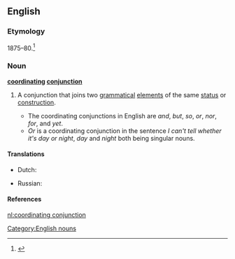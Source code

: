 ==English==

===Etymology===
1875–80.<ref>{{R:Dictionary.com 1.1}}</ref>

===Noun===
'''[[coordinating]] [[conjunction]]'''

# {{grammar}} A conjunction that joins two [[grammatical]] [[element]]s of the same [[status]] or [[construction]].
#*The coordinating conjunctions in English are ''and'', ''but'', ''so'', ''or'', ''nor'', ''for'', and ''yet''.
#*''Or'' is a coordinating conjunction in the sentence ''I can't tell whether it's day or night'', ''day'' and ''night'' both being singular nouns.

====Translations====
{{trans-top|}}
*Dutch: {{t-|nl|nevenschikkend voegwoord|n}}
{{trans-mid}}
*Russian: {{t-|ru|сочинительный союз|m|tr=sočinít'el'nyj sojúz|sc=Cyrl}}
{{trans-bottom}}

====References====
<references />

[[Category:English nouns]]

[[nl:coordinating conjunction]]